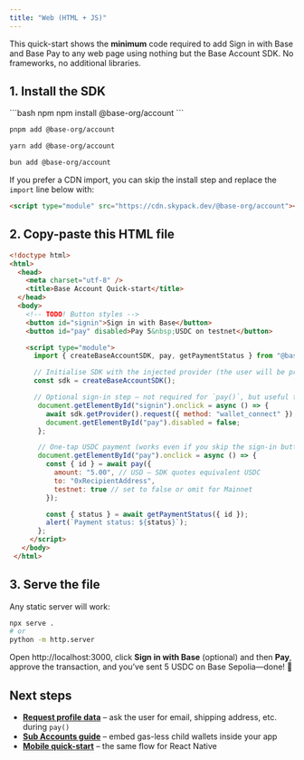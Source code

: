 ```yaml
---
title: "Web (HTML + JS)"
---
```


This quick-start shows the **minimum** code required to add Sign in with Base and Base Pay to any web page using nothing but the Base Account SDK. No frameworks, no additional libraries.

## 1. Install the SDK

<CodeGroup>
```bash npm
npm install @base-org/account
```

```bash pnpm
pnpm add @base-org/account
```

```bash yarn
yarn add @base-org/account
```

```bash bun
bun add @base-org/account
```
</CodeGroup>

If you prefer a CDN import, you can skip the install step and replace the `import` line below with:

```html
<script type="module" src="https://cdn.skypack.dev/@base-org/account"></script>
```

## 2. Copy-paste this HTML file

```html title="index.html" lineNumbers
<!doctype html>
<html>
  <head>
    <meta charset="utf-8" />
    <title>Base Account Quick-start</title>
  </head>
  <body>
    <!-- TODO! Button styles -->
    <button id="signin">Sign in with Base</button>
    <button id="pay" disabled>Pay 5&nbsp;USDC on testnet</button>

    <script type="module">
      import { createBaseAccountSDK, pay, getPaymentStatus } from "@base-org/account";

      // Initialise SDK with the injected provider (the user will be prompted to connect on first call).
      const sdk = createBaseAccountSDK();

      // Optional sign-in step – not required for `pay()`, but useful to get the user address.
       document.getElementById("signin").onclick = async () => {
         await sdk.getProvider().request({ method: "wallet_connect" });
         document.getElementById("pay").disabled = false;
       };

       // One-tap USDC payment (works even if you skip the sign-in button above).
       document.getElementById("pay").onclick = async () => {
         const { id } = await pay({
           amount: "5.00", // USD – SDK quotes equivalent USDC
           to: "0xRecipientAddress",
           testnet: true // set to false or omit for Mainnet
         });

         const { status } = await getPaymentStatus({ id });
         alert(`Payment status: ${status}`);
       };
     </script>
   </body>
 </html>
```

## 3. Serve the file

Any static server will work:

```bash
npx serve .
# or
python -m http.server
```

Open http://localhost:3000, click **Sign in with Base** (optional) and then **Pay**, approve the transaction, and you’ve sent 5 USDC on Base Sepolia—done! 🎉

## Next steps

* **[Request profile data](/base-account/guides/accept-payments#collect-user-information-optional)** – ask the user for email, shipping address, etc. during `pay()`
* **[Sub Accounts guide](/base-account/improve-ux/sub-accounts)** – embed gas-less child wallets inside your app
* **[Mobile quick-start](/base-account/quickstart/mobile-integration)** – the same flow for React Native